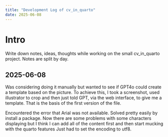 ```yaml
---
title: "Development Log of cv_in_quarto"
date: 2025-06-08
---
```


# Intro

Write down notes, ideas, thoughts while working on the small cv_in_quarto project.
Notes are split by day.

## 2025-06-08
Was considering doing it manually but wanted to see if GPT4o could create a template based on the picture. To achieve this, I took a screenshot, used illustrator to crop and then just told GPT, via the web interface, to give me a template.
That is the basis of the first version of the file.

Encountered the error that Arial was not available. Solved pretty easily by install a package.
Now there are some problems with some characters displaying but I think I can add all of the content first and then start mucking with the quarto features
Just had to set the encoding to utf8.
